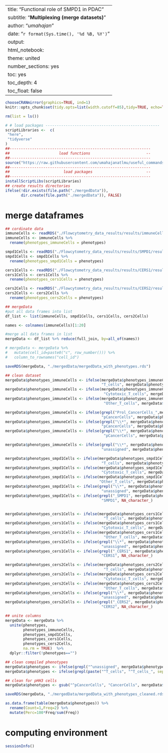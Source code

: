 
---
title: "Functional role of SMPD1 in PDAC"
subtitle: "__Multiplexing (merge datasets)__"
author: "_umahajan_"
date: "`r format(Sys.time(), '%d %B, %Y')`"
output:
  html_notebook:
    theme: united
    number_sections: yes
    toc: yes
    toc_depth: 4
    toc_float: false
---

```r
chooseCRANmirror(graphics=TRUE, ind=1)
knitr::opts_chunk$set(tidy.opts=list(width.cutoff=85),tidy=TRUE, echo=TRUE, warning=FALSE, message=FALSE)
```

```r
rm(list = ls())

# # load packages ---------------------------------------------------
scriptLibraries <-  c(
 "here",
 "tidyverse"
)
##---------------------------------------------------------------
##                      load functions                         --
##---------------------------------------------------------------
source("https://raw.githubusercontent.com/umahajanatlmu/useful_commands/refs/heads/main/auxillary/basicFunctions.R")
##---------------------------------------------------------------
##                        load packages                        --
##---------------------------------------------------------------
installScriptLibs(scriptLibraries)
## create results directories
ifelse(!dir.exists(file.path("./mergedData")),
       dir.create(file.path("./mergedData")), FALSE)
```

# merge dataframes
```r
## cordinate data
immuneCells <- readRDS("./Flowcytometry_data_results/results/immuneCells/results/cordinateData/cordinateDataCompiled.rds")
immuneCells <- immuneCells %>%
  rename(phenotypes_immuneCells = phenotypes)

smpd1Cells <- readRDS("./Flowcytometry_data_results/results/SMPD1/results/cordinateData/cordinateDataCompiled.rds")
smpd1Cells <- smpd1Cells %>%
  rename(phenotypes_smpd1Cells = phenotypes)

cers1Cells <- readRDS("./Flowcytometry_data_results/results/CERS1/results/cordinateData/cordinateDataCompiled.rds")
cers1Cells <- cers1Cells %>%
  rename(phenotypes_cers1Cells = phenotypes)

cers2Cells <- readRDS("./Flowcytometry_data_results/results/CERS2/results/cordinateData/cordinateDataCompiled.rds")
cers2Cells <- cers2Cells %>%
  rename(phenotypes_cers2Cells = phenotypes)

## mergeData
#put all data frames into list
df_list <- list(immuneCells, smpd1Cells, cers1Cells, cers2Cells)

names <- colnames(immuneCells)[1:20]

#merge all data frames in list
mergeData <- df_list %>% reduce(full_join, by=all_of(names))

# mergeData <- mergeData %>%
#   mutate(cell_id=paste0("c", row_number())) %>%
#   column_to_rownames("cell_id")

saveRDS(mergeData, "./mergedData/mergedData_with_phenotypes.rds")

## clean dataset
mergeData$phenotypes_immuneCells <- ifelse(mergeData$phenotypes_immuneCells %in% "CD3(+)", 
                                           "T_cells", mergeData$phenotypes_immuneCells)
mergeData$phenotypes_immuneCells <- ifelse(mergeData$phenotypes_immuneCells %in% "CD8(+)", 
                                            "Cytotoxic_T_cells", mergeData$phenotypes_immuneCells)
mergeData$phenotypes_immuneCells <- ifelse(mergeData$phenotypes_immuneCells %in% "CD8(-)", 
                                            "Other_T_cells", mergeData$phenotypes_immuneCells)

mergeData$phenotypes_immuneCells <- ifelse(grepl("Prol_CancerCells_",mergeData$phenotypes_smpd1Cells), 
                                           "pCancerCells", mergeData$phenotypes_immuneCells)
mergeData$phenotypes_immuneCells <- ifelse(grepl("\\*", mergeData$phenotypes_cers1Cells), 
                                           "pCancerCells", mergeData$phenotypes_immuneCells)
mergeData$phenotypes_immuneCells <- ifelse(grepl("\\*", mergeData$phenotypes_cers2Cells), 
                                            "pCancerCells", mergeData$phenotypes_immuneCells)

mergeData$phenotypes_immuneCells <- ifelse(grepl("\\*", mergeData$phenotypes_immuneCells), 
                                           "unassigned", mergeData$phenotypes_immuneCells)

mergeData$phenotypes_smpd1Cells <- ifelse(mergeData$phenotypes_smpd1Cells %in% "CD3(+)", 
                                           "T_cells", mergeData$phenotypes_smpd1Cells)
mergeData$phenotypes_smpd1Cells <- ifelse(mergeData$phenotypes_smpd1Cells %in% "CD8(+)", 
                                           "Cytotoxic_T_cells", mergeData$phenotypes_smpd1Cells)
mergeData$phenotypes_smpd1Cells <- ifelse(mergeData$phenotypes_smpd1Cells %in% "CD8(-)", 
                                          "Other_T_cells", mergeData$phenotypes_smpd1Cells)
mergeData$phenotypes_smpd1Cells <- ifelse(grepl("\\*", mergeData$phenotypes_smpd1Cells), 
                                           "unassigned", mergeData$phenotypes_smpd1Cells)
mergeData$phenotypes_smpd1Cells <- ifelse(grepl("_SMPD1", mergeData$phenotypes_smpd1Cells), 
                                           "SMPD1", NA_character_)


mergeData$phenotypes_cers1Cells <- ifelse(mergeData$phenotypes_cers1Cells %in% "CD3(+)", 
                                            "T_cells", mergeData$phenotypes_cers1Cells)
mergeData$phenotypes_cers1Cells <- ifelse(mergeData$phenotypes_cers1Cells %in% "CD8(+)", 
                                           "Cytotoxic_T_cells", mergeData$phenotypes_cers1Cells)
mergeData$phenotypes_cers1Cells <- ifelse(mergeData$phenotypes_cers1Cells %in% "CD8(-)", 
                                            "Other_T_cells", mergeData$phenotypes_cers1Cells)
mergeData$phenotypes_cers1Cells <- ifelse(grepl("\\*", mergeData$phenotypes_cers1Cells), 
                                           "unassigned", mergeData$phenotypes_cers1Cells)
mergeData$phenotypes_cers1Cells <- ifelse(grepl("_CERS1", mergeData$phenotypes_cers1Cells), 
                                           "CERS1", NA_character_)

mergeData$phenotypes_cers2Cells <- ifelse(mergeData$phenotypes_cers2Cells %in% "CD3(+)", 
                                            "T_cells", mergeData$phenotypes_cers2Cells)
mergeData$phenotypes_cers2Cells <- ifelse(mergeData$phenotypes_cers2Cells %in% "CD8(+)", 
                                            "Cytotoxic_T_cells", mergeData$phenotypes_cers2Cells)
mergeData$phenotypes_cers2Cells <- ifelse(mergeData$phenotypes_cers2Cells %in% "CD8(-)", 
                                            "Other_T_cells", mergeData$phenotypes_cers2Cells)
mergeData$phenotypes_cers2Cells <- ifelse(grepl("\\*", mergeData$phenotypes_cers2Cells), 
                                           "unassigned", mergeData$phenotypes_cers2Cells)
mergeData$phenotypes_cers2Cells <- ifelse(grepl("_CERS2", mergeData$phenotypes_cers2Cells), 
                                           "CERS2", NA_character_)

## unite columns
mergeData <- mergeData %>%
  unite(phenotypes,
        phenotypes_immuneCells,
        phenotypes_smpd1Cells,
        phenotypes_cers1Cells,
        phenotypes_cers2Cells,
        na.rm = TRUE)  %>%
  dplyr::filter(!phenotypes=="")

## clean compiled phenotypes
mergeData$phenotypes <- ifelse(grepl("^unassigned", mergeData$phenotypes), "unassigned", mergeData$phenotypes)
mergeData$phenotypes <- ifelse(grepl(paste("^T_cells", "^T_cells_", sep= "|"), mergeData$phenotypes), "unassigned", mergeData$phenotypes)

## clean for pHH3 cells
mergeData$phenotypes <- gsub("^pCancerCells", "CancerCells", mergeData$phenotypes)

saveRDS(mergeData, "./mergedData/mergedData_with_phenotypes_cleaned.rds")

as.data.frame(table(mergeData$phenotypes)) %>% 
  rename(Count=1,Freq=2) %>% 
  mutate(Perc=100*Freq/sum(Freq))
```

# computing environment
```r
sessionInfo()
```